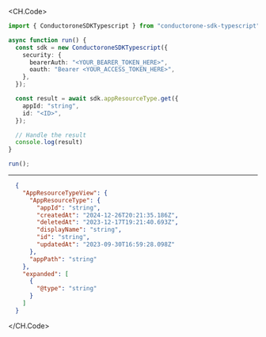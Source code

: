 
<CH.Code>
```typescript Get.ts
import { ConductoroneSDKTypescript } from "conductorone-sdk-typescript";

async function run() {
  const sdk = new ConductoroneSDKTypescript({
    security: {
      bearerAuth: "<YOUR_BEARER_TOKEN_HERE>",
      oauth: "Bearer <YOUR_ACCESS_TOKEN_HERE>",
    },
  });

  const result = await sdk.appResourceType.get({
    appId: "string",
    id: "<ID>",
  });

  // Handle the result
  console.log(result)
}

run();
```
---

```json Example Response
  {
    "AppResourceTypeView": {
      "AppResourceType": {
        "appId": "string",
        "createdAt": "2024-12-26T20:21:35.186Z",
        "deletedAt": "2023-12-17T19:21:40.693Z",
        "displayName": "string",
        "id": "string",
        "updatedAt": "2023-09-30T16:59:28.098Z"
      },
      "appPath": "string"
    },
    "expanded": [
      {
        "@type": "string"
      }
    ]
  }
```
</CH.Code>
